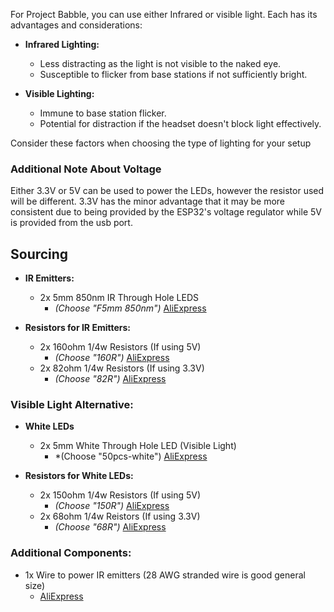 For Project Babble, you can use either Infrared or visible light. Each has its advantages and considerations:

- **Infrared Lighting:**
  - Less distracting as the light is not visible to the naked eye.
  - Susceptible to flicker from base stations if not sufficiently bright.

- **Visible Lighting:**
  - Immune to base station flicker.
  - Potential for distraction if the headset doesn't block light effectively.

Consider these factors when choosing the type of lighting for your setup

### Additional Note About Voltage
Either 3.3V or 5V can be used to power the LEDs, however the resistor used will be different. 3.3V has the minor advantage that it may be more consistent due to being provided by the ESP32's voltage regulator while 5V is provided from the usb port.  

## Sourcing

- **IR Emitters:**
  - 2x 5mm 850nm IR Through Hole LEDS
    - *(Choose "F5mm 850nm")* [AliExpress](https://www.aliexpress.us/item/3256803759925241.html?)
    
- **Resistors for IR Emitters:**
  - 2x 160ohm 1/4w Resistors (If using 5V)
    - *(Choose "160R")* [AliExpress](https://www.aliexpress.us/item/3256806544238902.html?)
  - 2x 82ohm 1/4w Resistors (If using 3.3V)
    - *(Choose "82R")* [AliExpress](https://www.aliexpress.us/item/3256806544238902.html?)

### Visible Light Alternative:

- **White LEDs**
  - 2x 5mm White Through Hole LED (Visible Light)
    - *(Choose "50pcs-white") [AliExpress](https://www.aliexpress.us/item/3256807891285585.html)

- **Resistors for White LEDs:**
  - 2x 150ohm 1/4w Resistors (If using 5V)
    - *(Choose "150R")* [AliExpress](https://www.aliexpress.us/item/3256806544238902.html?)
  - 2x 68ohm 1/4w Reistors (If using 3.3V)
    - *(Choose "68R")* [AliExpress](https://www.aliexpress.us/item/3256806544238902.html?)


### Additional Components:
- 1x Wire to power IR emitters (28 AWG stranded wire is good general size)
  - [AliExpress](https://www.aliexpress.us/item/3256807801296902.html?)
